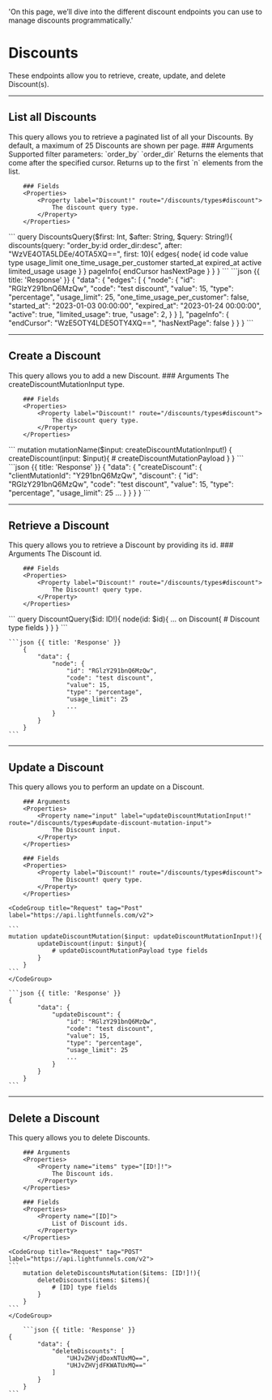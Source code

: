   'On this page, we’ll dive into the different discount endpoints you can use to manage discounts programmatically.'

# Discounts

These endpoints allow you to retrieve, create, update, and delete Discount(s).

---

## List all Discounts 	

<Row>
  <Col>
    This query allows you to retrieve a paginated list of all your Discounts. By default, a maximum of 25 Discounts are shown per page.
		### Arguments 
		<Properties> 
			<Property name="query" type="String!">
				Supported filter parameters:
				`order_by`
				`order_dir`
			</Property>
			<Property name="after" type="String">
				Returns the elements that come after the specified cursor.
			</Property>
			<Property name="first" type="String">
				Returns up to the first `n` elements from the list.
			</Property>
		</Properties>	

		### Fields 
		<Properties>	
			<Property label="Discount!" route="/discounts/types#discount">
				The discount query type.
			</Property>
		</Properties>	

  </Col>
  <Col sticky>
    <CodeGroup title="Request" tag="POST" label="https://api.lightfunnels.com/v2">
			```
			query DiscountsQuery($first: Int, $after: String, $query: String!){
				discounts(query: "order_by:id order_dir:desc", after: "WzVE4OTA5LDEe/4OTA5XQ==", first: 10){
					edges{
						node{
							id
							code
							value
							type
							usage_limit
							one_time_usage_per_customer
							started_at
							expired_at
							active
							limited_usage
							usage
						}
					}
					pageInfo{
						endCursor
						hasNextPage
					}
				}
			}
    	```
    </CodeGroup>
    ```json {{ title: 'Response' }}
    {
			"data": {
				"edges": [
					{
						"node": {
							"id": "RGlzY291bnQ6MzQw",
							"code": "test discount",
							"value": 15,
							"type": "percentage",
							"usage_limit": 25,
							"one_time_usage_per_customer": false,
							"started_at": "2023-01-03 00:00:00",
							"expired_at": "2023-01-24 00:00:00",
							"active": true,
							"limited_usage": true,
							"usage": 2,
						}
					}
				],
				"pageInfo": {
					"endCursor": "WzE5OTY4LDE5OTY4XQ==",
					"hasNextPage": false
				}
			}
		}
    ```
  </Col>
</Row>

---

## Create a Discount 

<Row>
  <Col>
    This query allows you to add a new Discount.
		### Arguments 
		<Properties> 
			<Property label="createDiscountMutationInput!" route="/discounts/types#create-discount-mutation-input">
				The createDiscountMutationInput type.
			</Property>
		</Properties>	

		### Fields 
		<Properties>	
			<Property label="Discount!" route="/discounts/types#discount">
				The discount query type.
			</Property>
		</Properties>	
		
  </Col>
  <Col sticky>
    <CodeGroup title="Request" tag="POST" label="https://api.lightfunnels.com/v2">
			```
			mutation mutationName($input: createDiscountMutationInput!) {
				createDiscount(input: $input){
					# createDiscountMutationPayload
				}
			}
			```
    </CodeGroup>
    ```json {{ title: 'Response' }}
    {
			"data": {
				"createDiscount": {
					"clientMutationId": "Y291bnQ6MzQw",
					"discount": {
						"id": "RGlzY291bnQ6MzQw",
						"code": "test discount",
						"value": 15,
						"type": "percentage",
						"usage_limit": 25
						...
					}
				}
			}
		}
    ```
  </Col>
</Row>

---

## Retrieve a Discount

<Row>
  <Col>
    This query allows you to retrieve a Discount by providing its id.
		### Arguments 
		<Properties> 
			<Property name="id" type="ID!">
				The Discount id.
			</Property>
		</Properties>	

		### Fields 
		<Properties>	
			<Property label="Discount!" route="/discounts/types#discount">
				The Discount! query type.
			</Property>
		</Properties>
  </Col>
  <Col sticky>
    <CodeGroup title="Request" tag="POST" label="https://api.lightfunnels.com/v2">
    ```
		query DiscountQuery($id: ID!){
			node(id: $id){
				... on Discount{
					# Discount type fields
				}
			}
		}
    ```
    </CodeGroup>

    ```json {{ title: 'Response' }}
		{
			"data": {
				"node": {
					"id": "RGlzY291bnQ6MzQw",
					"code": "test discount",
					"value": 15,
					"type": "percentage",
					"usage_limit": 25
					...
				}
			}
		}
    ```
  </Col>
</Row>

---

## Update a Discount 

<Row>
  <Col>
    This query allows you to perform an update on a Discount.

		### Arguments 
		<Properties> 
			<Property name="input" label="updateDiscountMutationInput!" route="/discounts/types#update-discount-mutation-input">
				The Discount input.
			</Property>
		</Properties>

		### Fields 
		<Properties>	
			<Property label="Discount!" route="/discounts/types#discount">
				The Discount! query type.
			</Property>
		</Properties>

  </Col>
  <Col sticky>

    <CodeGroup title="Request" tag="Post" label="https://api.lightfunnels.com/v2">

    ```
    mutation updateDiscountMutation($input: updateDiscountMutationInput!){
			updateDiscount(input: $input){
				# updateDiscountMutationPayload type fields
			}
		}
    ```
    </CodeGroup>

    ```json {{ title: 'Response' }}
    {
			"data": {
				"updateDiscount": {
					"id": "RGlzY291bnQ6MzQw",
					"code": "test discount",
					"value": 15,
					"type": "percentage",
					"usage_limit": 25
					...
				}
			}
		}
    ```

  </Col>
</Row>

---

## Delete a Discount

<Row>
  <Col>
    This query allows you to delete Discounts.

		### Arguments 
		<Properties> 
			<Property name="items" type="[ID!]!">
				The Discount ids.
			</Property>
		</Properties>

		### Fields 
		<Properties>	
			<Property name="[ID]">
				List of Discount ids.
			</Property>
		</Properties>
  </Col>
  <Col sticky>

    <CodeGroup title="Request" tag="POST" label="https://api.lightfunnels.com/v2">
    ```
		mutation deleteDiscountsMutation($items: [ID!]!){
			deleteDiscounts(items: $items){
				# [ID] type fields
			}
		}
    ```
    </CodeGroup>

		```json {{ title: 'Response' }}
    {
			"data": {
				"deleteDiscounts": [
					"UHJvZHVjdDoxNTUxMQ==",
					"UHJvZHVjdFKWATUxMQ=="
				]
			}
		}
    ```

  </Col>
</Row>
